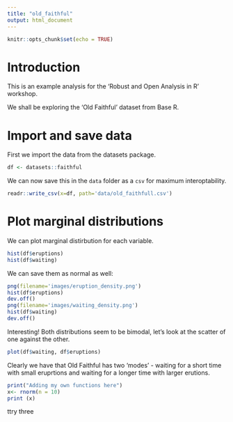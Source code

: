```yaml
---
title: "old_faithful"
output: html_document
---
```


```r
knitr::opts_chunk$set(echo = TRUE)
```

# Introduction

This is an example analysis for the 'Robust and Open Analysis in R' workshop. 

We shall be exploring the 'Old Faithful' dataset from Base R. 

# Import and save data

First we import the data from the datasets package. 
```r
df <- datasets::faithful
```

We can now save this in the `data` folder as a `csv` for maximum interoptability. 

```r
readr::write_csv(x=df, path='data/old_faithfull.csv')
```

# Plot marginal distributions
We can plot  marginal distirbution for each variable. 

```r
hist(df$eruptions)
hist(df$waiting)
```

We can save them as normal as well: 
```r
png(filename='images/eruption_density.png')
hist(df$eruptions)
dev.off()
png(filename='images/waiting_density.png')
hist(df$waiting)
dev.off()
```

Interesting!  Both distributions seem to be bimodal, let's look at the scatter of one against the other. 

```r
plot(df$waiting, df$eruptions)
```

Clearly we have that Old Faithful has two 'modes' - waiting for a short time with small eruprtions
and waiting for a longer time with larger erutions. 

```r
print("Adding my own functions here")
x<- rnorm(n = 10)
print (x)
```




ttry three

